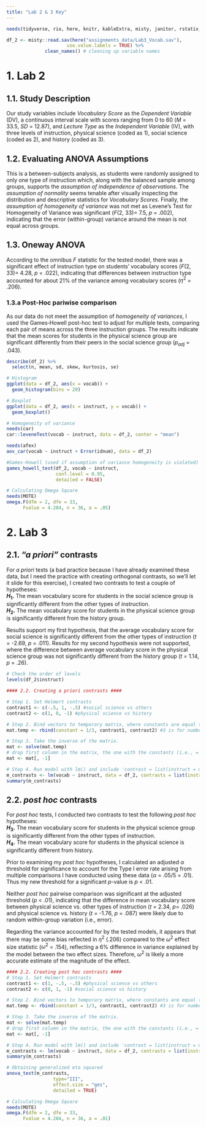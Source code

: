 ```yaml
---
title: "Lab 2 & 3 Key"
---
```


```r
needs(tidyverse, rio, here, knitr, kableExtra, misty, janitor, rstatix, psych) 

df_2 <- misty::read.sav(here("assignments_data/Lab3_Vocab.sav"), 
                      use.value.labels = TRUE) %>% 
              clean_names() # cleaning up variable names
```

# 1. Lab 2
## 1.1. Study Description
Our study variables include _Vocabulary Score_ as the _Dependent Variable_ (DV), a continuous interval scale with scores ranging from 0 to 60 (_M_ = 33.5, _SD_ = 12.87), and _Lecture Type_ as the _Independent Variable_ (IV), with three levels of instruction, physical science (coded as 1), social science (coded as 2), and history (coded as 3). 

## 1.2. Evaluating ANOVA Assumptions 
This is a between-subjects analysis, as students were randomly assigned to only one type of instruction which, along with the balanced sample among groups, supports the _assumption of independence of observations_. The _assumption of normality_ seems tenable after visually inspecting the distribution and descriptive statistics for _Vocabulary Scores_. Finally, the _assumption of homogeneity of variance_ was not met as Levene's Test for Homogeneity of Variance was significant (_F_(2, 33)= 7.5, _p_ = .002), indicating that the error (within-group) variance around the mean is not equal across groups.

## 1.3. Oneway ANOVA
According to the omnibus _F_ statistic for the tested model, there was a significant effect of instruction type on students' vocabulary scores (_F_(2, 33)= 4.28, _p_ = .022), indicating that differences between instruction type accounted for about 21% of the variance among vocabulary scores ($\eta^{2}$ = .206).

### 1.3.a Post-Hoc pariwise comparison
As our data do not meet the assumption of _homogeneity of variances_, I used the Games‐Howell post-hoc
test to adjust for multiple tests, comparing each pair of means across the three instruction groups. The results indicate that the mean scores for students in the physical science group are significant differently from their peers in the social science group (_$p_{adj}$_ = .043).

```r
describe(df_2) %>% 
  select(n, mean, sd, skew, kurtosis, se)

# Histogram
ggplot(data = df_2, aes(x = vocab)) +
  geom_histogram(bins = 20)

# Boxplot
ggplot(data = df_2, aes(x = instruct, y = vocab)) +
  geom_boxplot()

# Homogeneity of variance
needs(car)
car::leveneTest(vocab ~ instruct, data = df_2, center = "mean")
```

```r
needs(afex)
aov_car(vocab ~ instruct + Error(idnum), data = df_2)

#Games-Howell (used if assumption of variance homogeneity is violated)
games_howell_test(df_2, vocab ~ instruct, 
                  conf.level = 0.95,
                  detailed = FALSE)

# Calculating Omega Square 
needs(MOTE)
omega.F(dfm = 2, dfe = 33,
      Fvalue = 4.284, n = 36, a = .05)
```

# 2. Lab 3
## 2.1. _"a priori"_ contrasts
For _a priori_ tests (a bad practice because I have already examined these data, but I need the practice with creating orthogonal contrasts, so we'll let it slide for this exercise), I created two contrasts to test a couple of hypotheses:  
    **$H_{1}$.** The mean vocabulary score for students in the social science group is significantly different from the other types of instruction.  
    **$H_{2}$.** The mean vocabulary score for students in the physical science group is significantly different from the history group.  
    
  Results support my first hypothesis, that the average vocabulary score for social science is significantly different from the other types of instruction (_t_ = -2.69, _p_ = .011). Results for my second hypothesis were not supported, where the difference between average vocabulary score in the physical science group was not significantly different from the history group (_t_ = 1.14, _p_ = .26).

```r
# Check the order of levels
levels(df_2$instruct)

#### 2.2. Creating a priori contrasts ####

# Step 1. Set Helmert contrasts
contrast1 <- c(-.5, 1, -.5) #social science vs others
contrast2 <- c(1, 0, -1) #physical science vs history

# Step 2. Bind vectors to temporary matrix, where constants are equal to 1/(length of vectors)
mat.temp <- rbind(constant = 1/3, contrast1, contrast2) #3 is for number of cells in the design (same as levels because only one IV)

# Step 3. Take the inverse of the matrix.
mat <- solve(mat.temp)
# drop first column in the matrix, the one with the constants (i.e., = 1)
mat <- mat[, -1]

# Step 4. Run model with lm() and include 'contrast = list(instruct = mat)' to indicate that the function should use the 'mat' matrix as the contrast coefficients for the 'instruct' variable
m_contrasts <- lm(vocab ~ instruct, data = df_2, contrasts = list(instruct = mat))
summary(m_contrasts)
```

## 2.2. _post hoc_ contrasts
For _post hoc_ tests, I conducted two contrasts to test the following _post hoc_ hypotheses:  
**$H_{3}$.** The mean vocabulary score for students in the physical science group is significantly different from the other types of instruction.  
**$H_{4}$.** The mean vocabulary score for students in the physical science is significantly different from history.  

  Prior to examining my _post hoc_ hypotheses, I calculated an adjusted ${\alpha}$ threshold for significance to account for the Type I error rate arising from multiple comparisons I have conducted using these data (${\alpha}$ = .05/5 = .01). Thus my new threshold for a significant _p_-value is _p_ < .01.  
  
  Neither _post hoc_ pairwise comparison was significant at the adjusted threshold (_p_ < .01), indicating that the difference in mean vocabulary score between physical science vs. other types of instruction (_t_ = 2.34, _p_= .026) and physical science vs. history (_t_ = -1.76, _p_ = .087) were likely due to random within-group variation (i.e., error).  
  
  Regarding the variance accounted for by the tested models, it appears that there may be some bias reflected in $\eta^{2}$ (.206) compared to the $\omega^{2}$ effect size statistic ($\omega^{2}$ = .154), reflecting a 6% difference in variance explained by the model between the two effect sizes. Therefore, $\omega^{2}$ is likely a more accurate estimate of the magnitude of the effect.

```r
#### 2.2. Creating post hoc contrasts ####
# Step 1. Set Helmert contrasts
contrast1 <- c(1, -.5, -.5) #physical science vs others
contrast2 <- c(0, 1, -1) #social science vs history

# Step 2. Bind vectors to temporary matrix, where constants are equal to 1/(length of vectors)
mat.temp <- rbind(constant = 1/3, contrast1, contrast2) #3 is for number of cells in the design (same as levels because only one IV)

# Step 3. Take the inverse of the matrix.
mat <- solve(mat.temp)
# drop first column in the matrix, the one with the constants (i.e., = 1)
mat <- mat[, -1]

# Step 4. Run model with lm() and include 'contrast = list(instruct = mat)' to indicate that the function should use the 'mat' matrix as the contrast coefficients for the 'instruct' variable
m_contrasts <- lm(vocab ~ instruct, data = df_2, contrasts = list(instruct = mat))
summary(m_contrasts)

# Obtaining generalized eta squared
anova_test(m_contrasts, 
                 type="III",
                 effect.size = "ges",
                 detailed = TRUE)

# Calculating Omega Square 
needs(MOTE)
omega.F(dfm = 2, dfe = 33,
      Fvalue = 4.284, n = 36, a = .01)
```

